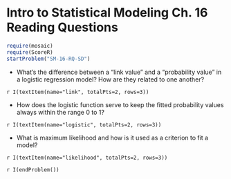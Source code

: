 Intro to Statistical Modeling Ch. 16 Reading Questions
========================================================
```r
require(mosaic)
require(ScoreR)
startProblem("SM-16-RQ-SD")
```

* What's the difference between a "link value" and a "probability value" in a logistic regression model? How are they related to one another? 

 `r I(textItem(name="link", totalPts=2, rows=3))`

* How does the logistic function serve to keep the fitted probability values always within the range 0 to 1?

 `r I(textItem(name="logistic", totalPts=2, rows=3))`

* What is maximum likelihood and how is it used as a criterion to fit a model? 

 `r I(textItem(name="likelihood", totalPts=2, rows=3))`

`r I(endProblem())`